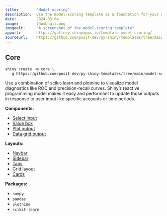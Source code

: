 ```yaml
---
title:        "Model scoring"
description:  Use the model-scoring template as a foundation for your next Shiny app.
date:         2024-03-04
image:        thumbnail.png
imagealt:     "A screenshot of the model-scoring template"
appurl:       https://gallery.shinyapps.io/template-model-scoring/
sourceurl:    https://github.com/posit-dev/py-shiny-templates/tree/main/model-scoring
---
```


::: {.panel-tabset .shiny-mode-tabset  group="shiny-app-mode"}
## Core
``` python
shiny create -m core \
  -g https://github.com/posit-dev/py-shiny-templates/tree/main/model-scoring
```
:::


Use a combination of scikit-learn and plotnine to visualize model diagnostics like ROC and precision-recall curves.
Shiny's reactive programming model makes it easy and performant to update those outputs in response to user input like specific accounts or time periods.


:::: {.grid .tags}
::: {.g-col-4}

**Components:**

* [Select input](/components/inputs/selectize-single)
* [Value box](/components/outputs/value-box)
* [Plot output](/components/outputs/plot-matplotlib)
* [Data grid output](/components/outputs/data-grid)

:::
::: {.g-col-4}

**Layouts:**

* [Navbar](/layouts/navbars)
* [Sidebar](/layouts/sidebars)
* [Tabs](/layouts/tabs)
* [Grid layout](/layouts/arrange)
* [Cards](/layouts/panels-cards/#content-divided-by-cards)

:::
::: {.g-col-4}

**Packages:**

* `numpy`
* `pandas`
* `plotnine`
* `scikit-learn`

:::
::::